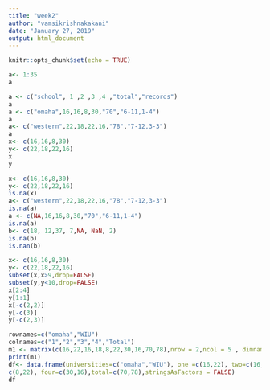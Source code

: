 ---
title: "week2"
author: "vamsikrishnakakani"
date: "January 27, 2019"
output: html_document
---

```{r setup, include=FALSE}
knitr::opts_chunk$set(echo = TRUE)
```

```{r Sequences of Numbers}
a<- 1:35
a
```

```{r Vectors}
a <- c("school", 1 ,2 ,3 ,4 ,"total","records")
a
a <- c("omaha",16,16,8,30,"70","6-11,1-4")
a
a<- c("western",22,18,22,16,"78","7-12,3-3")
a
x<- c(16,16,8,30)
y<- c(22,18,22,16)
x
y
```

```{r Missing Values}
x<- c(16,16,8,30)
y<- c(22,18,22,16)
is.na(x)
a<- c("western",22,18,22,16,"78","7-12,3-3")
is.na(a)
a <- c(NA,16,16,8,30,"70","6-11,1-4")
is.na(a)
b<- c(18, 12,37, 7,NA, NaN, 2)
is.na(b)
is.nan(b)

```

```{r Subsetting Vector}
x<- c(16,16,8,30)
y<- c(22,18,22,16)
subset(x,x>9,drop=FALSE)
subset(y,y<10,drop=FALSE)
x[2:4]
y[1:1]
x[-c(2,2)]
y[-c(3)]
y[-c(2,3)]
```

```{r  Matrices and Data Frame}
rownames=c("omaha","WIU")
colnames=c("1","2","3","4","Total")
m1 <- matrix(c(16,22,16,18,8,22,30,16,70,78),nrow = 2,ncol = 5 , dimnames = list(rownames, colnames))
print(m1)
df<- data.frame(universities=c("omaha","WIU"), one =c(16,22), two=c(16,18), three=
c(8,22), four=c(30,16),total=c(70,78),stringsAsFactors = FALSE)
df
```
